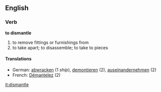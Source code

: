 ==English==
===Verb===
'''to dismantle'''
#to remove fittings or furnishings from
#to take apart; to disassemble; to take to pieces
====Translations====
*German: [[abwracken]] (1 ''ship''), [[demontieren]] (2), [[auseinandernehmen]] (2)
*French: [[Démantelez]] (2)

[[it:dismantle]]
